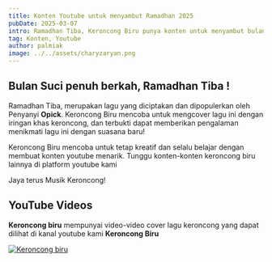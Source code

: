 ```yaml
---
title: Konten Youtube untuk menyambut Ramadhan 2025
pubDate: 2025-03-07
intro: Ramadhan Tiba, Keroncong Biru punya konten untuk menyambut bulan ramadhan
tag: Konten, Youtube
author: palmiak
image: ../../assets/charyzaryan.png
---
```


## Bulan Suci penuh berkah, Ramadhan Tiba !

Ramadhan Tiba, merupakan lagu yang diciptakan dan dipopulerkan oleh Penyanyi **Opick**. Keroncong Biru mencoba untuk mengcover lagu ini dengan iringan khas keroncong, dan terbukti dapat memberikan pengalaman menikmati lagu ini dengan suasana baru!

Keroncong Biru mencoba untuk tetap kreatif dan selalu belajar dengan membuat konten youtube menarik. Tunggu konten-konten keroncong biru lainnya di platform youtube kami

Jaya terus Musik Keroncong!
## YouTube Videos

**Keroncong biru** mempunyai video-video cover lagu keroncong yang dapat dilihat di kanal youtube kami **Keroncong Biru**


[![Keroncong biru](https://img.youtube.com/vi/XM__n1C1p4Y/maxresdefault.jpg)](https://www.youtube.com/watch?v=XM__n1C1p4Y)
